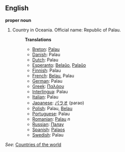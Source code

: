 ==English==

'''proper noun'''

# Country in Oceania. Official name: Republic of Palau.
#:'''Translations'''
#:*[[Breton]]: [[Palau]]
#:*[[Danish]]: Palau
#:*[[Dutch]]: Palau
#:*[[Esperanto]]: [[Belaŭo]], [[Palaŭo]]
#:*[[Finnish]]: Palau
#:*[[French]]: [[Belau]], Palau
#:*[[German]]: Palau
#:*[[Greek]]: [[Παλάου]]
#:*[[Interlingua]]: Palau
#:*[[Italian]]: Palau
#:*[[Japanese]]: [[パラオ]] (parao)
#:*[[Polish]]: Palau, [[Belau]]
#:*[[Portuguese]]: Palau
#:*[[Romanian]]: [[Palau]] ''n''
#:*[[Russian]]: [[Палау]]
#:*[[Spanish]]: [[Palaos]]
#:*[[Swedish]]: Palau

''See'': [[Countries of the world]]